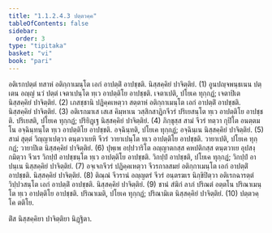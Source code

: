 ```yaml
---
title: "1.1.2.4.3 ปตฺตวคฺค"
tableOfContents: false
sidebar:
  order: 3
type: "tipitaka"
basket: "vi"
book: "pari"
---
```



<DynamicBreadcrumb />

<Division number="164" book="pari">

<Paragraph number="374" book="pari">
อติเรกปตฺตํ ทสาหํ อติกฺกาเมนฺโต เอกํ อาปตฺติํ อาปชฺชติ. นิสฺสคฺคิยํ ปาจิตฺติยํ. (1)
</Paragraph>

<Paragraph number="375" book="pari">
อูนปญฺจพนฺธเนน ปตฺเตน อญฺญํ นวํ ปตฺตํ เจตาเปนฺโต ทฺเว อาปตฺติโย อาปชฺชติ. เจตาเปติ, ปโยเค ทุกฺกฏํ; เจตาปิเต นิสฺสคฺคิยํ ปาจิตฺติยํ. (2)
</Paragraph>

<Paragraph number="376" book="pari">
เภสชฺชานิ ปฏิคฺคเหตฺวา สตฺตาหํ อติกฺกาเมนฺโต เอกํ อาปตฺติํ อาปชฺชติ. นิสฺสคฺคิยํ ปาจิตฺติยํ. (3)
</Paragraph>

<Paragraph number="377" book="pari">
อติเรกมาเส เสเส คิมฺหาเน วสฺสิกสาฏิกจีวรํ ปริเยสนฺโต ทฺเว อาปตฺติโย อาปชฺชติ. ปริเยสติ, ปโยเค ทุกฺกฏํ; ปริยิฏฺเฐ นิสฺสคฺคิยํ ปาจิตฺติยํ. (4)
</Paragraph>

<Paragraph number="378" book="pari">
ภิกฺขุสฺส สามํ จีวรํ ทตฺวา กุปิโต อนตฺตมโน อจฺฉินฺทนฺโต ทฺเว อาปตฺติโย อาปชฺชติ. อจฺฉินฺทติ, ปโยเค ทุกฺกฏํ; อจฺฉินฺเน นิสฺสคฺคิยํ ปาจิตฺติยํ. (5)
</Paragraph>

<Paragraph number="379" book="pari">
สามํ สุตฺตํ วิญฺญาเปตฺวา ตนฺตวาเยหิ จีวรํ วายาเปนฺโต ทฺเว อาปตฺติโย อาปชฺชติ. วายาเปติ, ปโยเค ทุกฺกฏํ; วายาปิเต นิสฺสคฺคิยํ ปาจิตฺติยํ. (6)
</Paragraph>

<Paragraph number="380" book="pari">
ปุพฺเพ อปฺปวาริโต อญฺญาตกสฺส คหปติกสฺส ตนฺตวาเย อุปสงฺกมิตฺวา จีวเร วิกปฺปํ อาปชฺชนฺโต ทฺเว อาปตฺติโย อาปชฺชติ. วิกปฺปํ อาปชฺชติ, ปโยเค ทุกฺกฏํ; วิกปฺปํ อาปนฺเน นิสฺสคฺคิยํ ปาจิตฺติยํ. (7)
</Paragraph>

<Paragraph number="381" book="pari">
อจฺเจกจีวรํ ปฏิคฺคเหตฺวา จีวรกาลสมยํ อติกฺกาเมนฺโต เอกํ อาปตฺติํ อาปชฺชติ. นิสฺสคฺคิยํ ปาจิตฺติยํ. (8)
</Paragraph>

<Paragraph number="382" book="pari">
ติณฺณํ จีวรานํ อญฺญตรํ จีวรํ อนฺตรฆเร นิกฺขิปิตฺวา อติเรกฉารตฺตํ วิปฺปวสนฺโต เอกํ อาปตฺติํ อาปชฺชติ. นิสฺสคฺคิยํ ปาจิตฺติยํ. (9)
</Paragraph>

<Paragraph number="383" book="pari">
ชานํ สํฆิกํ ลาภํ ปริณตํ อตฺตโน ปริณาเมนฺโต ทฺเว อาปตฺติโย อาปชฺชติ. ปริณาเมติ, ปโยเค ทุกฺกฏํ; ปริณามิเต นิสฺสคฺคิยํ ปาจิตฺติยํ. (10)

</Paragraph>
</Division>

<Paragraph number="384" type="center" book="pari">
ปตฺตวคฺโค ตติโย.

  
ติํส นิสฺสคฺคิยา ปาจิตฺติยา นิฏฺฐิตา.
</Paragraph>